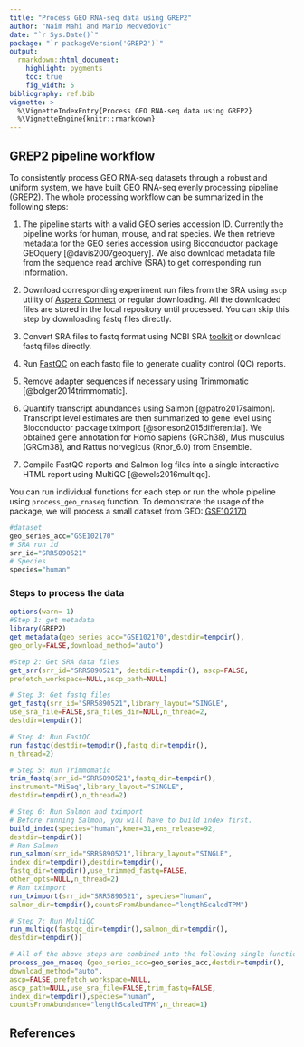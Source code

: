 ```yaml
---
title: "Process GEO RNA-seq data using GREP2"
author: "Naim Mahi and Mario Medvedovic"
date: "`r Sys.Date()`"
package: "`r packageVersion('GREP2')`"
output:
  rmarkdown::html_document:
    highlight: pygments
    toc: true
    fig_width: 5
bibliography: ref.bib
vignette: >
  %\VignetteIndexEntry{Process GEO RNA-seq data using GREP2}
  %\VignetteEngine{knitr::rmarkdown}
---
```


## GREP2 pipeline workflow

To consistently process GEO RNA-seq datasets through a robust and uniform 
system, we have built GEO RNA-seq evenly processing pipeline (GREP2). The 
whole processing workflow can be summarized in the following steps:

1. The pipeline starts with a valid GEO series accession ID. Currently 
the pipeline works for human, mouse, and rat species. We then retrieve 
metadata for the GEO series accession using Bioconductor package 
GEOquery [@davis2007geoquery]. We also download metadata file from 
the sequence read archive (SRA) to get corresponding run information.

2. Download corresponding experiment run files from the SRA using `ascp` 
utility of [Aspera Connect](http://download.asperasoft.com/download/docs/connect/2.3/aspera-connect-linux.html#installation) or regular downloading. All the downloaded
files are stored in the local repository until processed. You can skip this
step by downloading fastq files directly.

3. Convert SRA files to fastq format using NCBI SRA 
[toolkit](http://trace.ncbi.nlm.nih.gov/Traces/sra/sra.cgi?view=software)
 or download fastq files directly. 

4. Run [FastQC](https://www.bioinformatics.babraham.ac.uk/projects/fastqc/)
on each fastq file to generate quality control (QC) reports.

5. Remove adapter sequences if necessary using 
Trimmomatic [@bolger2014trimmomatic].

6. Quantify transcript abundances using Salmon [@patro2017salmon]. 
Transcript level estimates are then summarized to gene level using 
Bioconductor package tximport [@soneson2015differential].
We obtained gene annotation for Homo sapiens (GRCh38), 
Mus musculus (GRCm38), and Rattus norvegicus (Rnor_6.0)
from Ensemble.

7. Compile FastQC reports and Salmon log files into a single
interactive HTML report using MultiQC [@ewels2016multiqc].  

You can run individual functions for each step or run the 
whole pipeline using `process_geo_rnaseq` function. 
To demonstrate the usage of the package, we will process 
a small dataset from GEO:
[GSE102170](https://www.ncbi.nlm.nih.gov/geo/query/acc.cgi?acc=GSE102170)
  
```r
#dataset
geo_series_acc="GSE102170"
# SRA run id
srr_id="SRR5890521"
# Species
species="human"
```

### Steps to process the data
```r
options(warn=-1)
#Step 1: get metadata
library(GREP2)
get_metadata(geo_series_acc="GSE102170",destdir=tempdir(),
geo_only=FALSE,download_method="auto")

#Step 2: Get SRA data files
get_srr(srr_id="SRR5890521", destdir=tempdir(), ascp=FALSE,
prefetch_workspace=NULL,ascp_path=NULL)

# Step 3: Get fastq files
get_fastq(srr_id="SRR5890521",library_layout="SINGLE",
use_sra_file=FALSE,sra_files_dir=NULL,n_thread=2,
destdir=tempdir())

# Step 4: Run FastQC
run_fastqc(destdir=tempdir(),fastq_dir=tempdir(),
n_thread=2)

# Step 5: Run Trimmomatic
trim_fastq(srr_id="SRR5890521",fastq_dir=tempdir(),
instrument="MiSeq",library_layout="SINGLE",
destdir=tempdir(),n_thread=2)

# Step 6: Run Salmon and tximport
# Before running Salmon, you will have to build index first.
build_index(species="human",kmer=31,ens_release=92,
destdir=tempdir())
# Run Salmon
run_salmon(srr_id="SRR5890521",library_layout="SINGLE",
index_dir=tempdir(),destdir=tempdir(),
fastq_dir=tempdir(),use_trimmed_fastq=FALSE,
other_opts=NULL,n_thread=2)
# Run tximport
run_tximport(srr_id="SRR5890521", species="human",
salmon_dir=tempdir(),countsFromAbundance="lengthScaledTPM")

# Step 7: Run MultiQC
run_multiqc(fastqc_dir=tempdir(),salmon_dir=tempdir(),
destdir=tempdir())

# All of the above steps are combined into the following single function. We would recommend using this function for processing GEO RNA-seq data.
process_geo_rnaseq (geo_series_acc=geo_series_acc,destdir=tempdir(),
download_method="auto",
ascp=FALSE,prefetch_workspace=NULL,
ascp_path=NULL,use_sra_file=FALSE,trim_fastq=FALSE,
index_dir=tempdir(),species="human",
countsFromAbundance="lengthScaledTPM",n_thread=1)
```


## References

